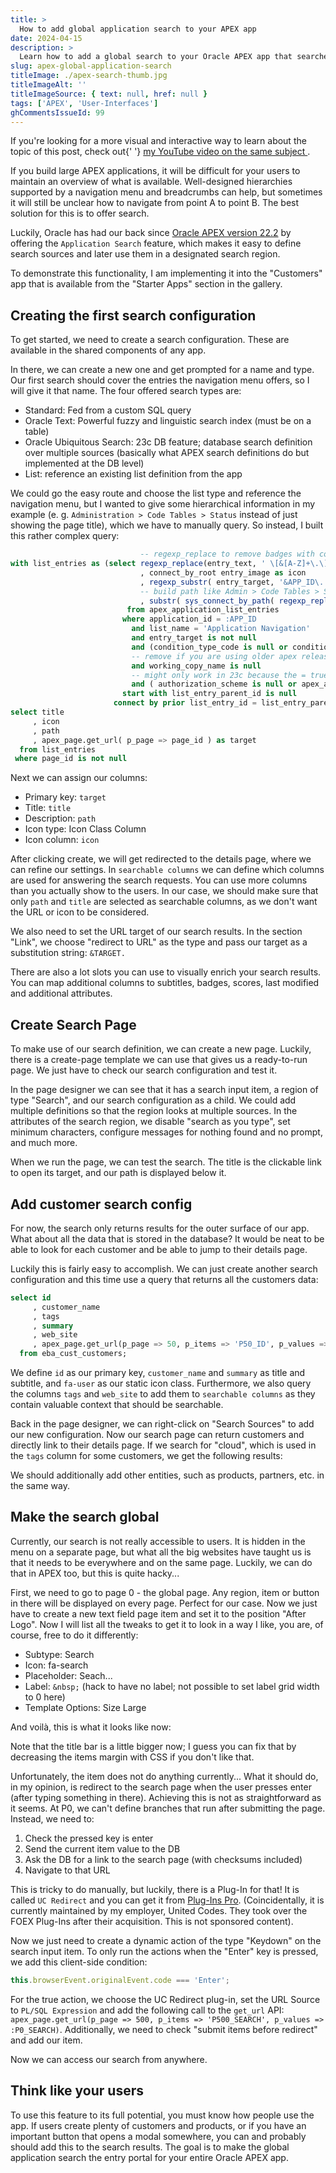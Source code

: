 ```yaml
---
title: >
  How to add global application search to your APEX app
date: 2024-04-15
description: >
  Learn how to add a global search to your Oracle APEX app that searches through all your data and navigation entries.
slug: apex-global-application-search
titleImage: ./apex-search-thumb.jpg
titleImageAlt: ''
titleImageSource: { text: null, href: null }
tags: ['APEX', 'User-Interfaces']
ghCommentsIssueId: 99
---
```


<InfoBox>
  If you're looking for a more visual and interactive way to learn about the
  topic of this post, check out{' '}
  <a href="https://youtu.be/N3rfp-fZYLE">
    my YouTube video on the same subject
  </a>
  .
</InfoBox>

If you build large APEX applications, it will be difficult for your users to maintain an overview of what is available. Well-designed hierarchies supported by a navigation menu and breadcrumbs can help, but sometimes it will still be unclear how to navigate from point A to point B. The best solution for this is to offer search.

Luckily, Oracle has had our back since [Oracle APEX version 22.2](https://apex.oracle.com/en/platform/features/whats-new-222/) by offering the `Application Search` feature, which makes it easy to define search sources and later use them in a designated search region.

To demonstrate this functionality, I am implementing it into the "Customers" app that is available from the "Starter Apps" section in the gallery.

<BlogImg filename="apex-search-customers-gallery.png" alt="" maxWidthPx="450" />

## Creating the first search configuration

To get started, we need to create a search configuration. These are available in the shared components of any app.

<BlogImg
  filename="apex-search-config-shared-comp.png"
  alt="Screenshot of the shared components. The option 'Search configuration' appears under the section 'Navigation and search' and is highlighted."
/>

In there, we can create a new one and get prompted for a name and type. Our first search should cover the entries the navigation menu offers, so I will give it that name. The four offered search types are:

- Standard: Fed from a custom SQL query
- Oracle Text: Powerful fuzzy and linguistic search index (must be on a table)
- Oracle Ubiquitous Search: 23c DB feature; database search definition over multiple sources (basically what APEX search definitions do but implemented at the DB level)
- List: reference an existing list definition from the app

We could go the easy route and choose the list type and reference the navigation menu, but I wanted to give some hierarchical information in my example (e. g. `Administration > Code Tables > Status` instead of just showing the page title), which we have to manually query. So instead, I built this rather complex query:

```sql
                             -- regexp_replace to remove badges with count (Customers [19])
with list_entries as (select regexp_replace(entry_text, ' \[&[A-Z]+\.\]') as title
                             , connect_by_root entry_image as icon
                             , regexp_substr( entry_target, '&APP_ID\.:([0-9]+):&', 1, 1, null, 1 ) as page_id
                             -- build path like Admin > Code Tables > Status
                             , substr( sys_connect_by_path( regexp_replace(entry_text, ' \[&[A-Z]+\.\]'), ' > ' ), 4 ) as path
                          from apex_application_list_entries
                         where application_id = :APP_ID
                           and list_name = 'Application Navigation'
                           and entry_target is not null
                           and (condition_type_code is null or condition_type_code = 'USER_IS_NOT_PUBLIC_USER')
                           -- remove if you are using older apex releases
                           and working_copy_name is null
                           -- might only work in 23c because the = true
                           and ( authorization_scheme is null or apex_authorization.is_authorized(authorization_scheme) = true )
                         start with list_entry_parent_id is null
                       connect by prior list_entry_id = list_entry_parent_id)
select title
     , icon
     , path
     , apex_page.get_url( p_page => page_id ) as target
  from list_entries
 where page_id is not null
```

Next we can assign our columns:

- Primary key: `target`
- Title: `title`
- Description: `path`
- Icon type: Icon Class Column
- Icon column: `icon`

After clicking create, we will get redirected to the details page, where we can refine our settings. In `searchable columns` we can define which columns are used for answering the search requests. You can use more columns than you actually show to the users. In our case, we should make sure that only `path` and `title` are selected as searchable columns, as we don't want the URL or icon to be considered.

<BlogImg filename="apex-search-searchable-columns.png" alt="" />

We also need to set the URL target of our search results. In the section "Link", we choose "redirect to URL" as the type and pass our target as a substitution string: `&TARGET.`

<BlogImg filename="apex-search-link-target.png" alt="" />

There are also a lot slots you can use to visually enrich your search results. You can map additional columns to subtitles, badges, scores, last modified and additional attributes.

<BlogImg filename="apex-search-column-mapping.png" alt="" />

## Create Search Page

To make use of our search definition, we can create a new page. Luckily, there is a create-page template we can use that gives us a ready-to-run page. We just have to check our search configuration and test it.

<BlogImg filename="apex-search-create-page-template.png" alt="" />

In the page designer we can see that it has a search input item, a region of type "Search", and our search configuration as a child. We could add multiple definitions so that the region looks at multiple sources. In the attributes of the search region, we disable "search as you type", set minimum characters, configure messages for nothing found and no prompt, and much more.

<BlogImg filename="apex-search-page-designer.png" alt="" maxWidthPx="450" />

When we run the page, we can test the search. The title is the clickable link to open its target, and our path is displayed below it.

<BlogImg filename="apex-search-run-page.png" alt="" />

## Add customer search config

For now, the search only returns results for the outer surface of our app. What about all the data that is stored in the database? It would be neat to be able to look for each customer and be able to jump to their details page.

Luckily this is fairly easy to accomplish. We can just create another search configuration and this time use a query that returns all the customers data:

```sql
select id
     , customer_name
     , tags
     , summary
     , web_site
     , apex_page.get_url(p_page => 50, p_items => 'P50_ID', p_values => id) as target
  from eba_cust_customers;
```

We define `id` as our primary key, `customer_name` and `summary` as title and subtitle, and `fa-user` as our static icon class. Furthermore, we also query the columns `tags` and `web_site` to add them to `searchable columns` as they contain valuable context that should be searchable.

Back in the page designer, we can right-click on "Search Sources" to add our new configuration. Now our search page can return customers and directly link to their details page. If we search for "cloud", which is used in the `tags` column for some customers, we get the following results:

<BlogImg
  filename="apex-search-tag-results.png"
  alt="Screenshot of the APEX search page. The search term is 'Cloud' with three results which don't include this word."
/>

We should additionally add other entities, such as products, partners, etc. in the same way.

## Make the search global

Currently, our search is not really accessible to users. It is hidden in the menu on a separate page, but what all the big websites have taught us is that it needs to be everywhere and on the same page. Luckily, we can do that in APEX too, but this is quite hacky...

First, we need to go to page 0 - the global page. Any region, item or button in there will be displayed on every page. Perfect for our case. Now we just have to create a new text field page item and set it to the position "After Logo". Now I will list all the tweaks to get it to look in a way I like, you are, of course, free to do it differently:

- Subtype: Search
- Icon: fa-search
- Placeholder: Seach...
- Label: `&nbsp;` (hack to have no label; not possible to set label grid width to 0 here)
- Template Options: Size Large

And voilà, this is what it looks like now:

<BlogImg
  filename="apex-search-global-item.png"
  alt="Screenshot of classic APEX app layout with an search input in the title bar."
/>

Note that the title bar is a little bigger now; I guess you can fix that by decreasing the items margin with CSS if you don't like that.

Unfortunately, the item does not do anything currently... What it should do, in my opinion, is redirect to the search page when the user presses enter (after typing something in there). Achieving this is not as straightforward as it seems. At P0, we can't define branches that run after submitting the page. Instead, we need to:

1. Check the pressed key is enter
1. Send the current item value to the DB
1. Ask the DB for a link to the search page (with checksums included)
1. Navigate to that URL

This is tricky to do manually, but luckily, there is a Plug-In for that! It is called `UC Redirect` and you can get it from [Plug-Ins Pro](https://www.united-codes.com/products/plug-ins-pro/?plugin=uc-redirect). (Coincidentally, it is currently maintained by my employer, United Codes. They took over the FOEX Plug-Ins after their acquisition. This is not sponsored content).

Now we just need to create a dynamic action of the type "Keydown" on the search input item. To only run the actions when the "Enter" key is pressed, we add this client-side condition:

```js
this.browserEvent.originalEvent.code === 'Enter';
```

For the true action, we choose the UC Redirect plug-in, set the URL Source to `PL/SQL Expression` and add the following call to the `get_url` API: `apex_page.get_url(p_page => 500, p_items => 'P500_SEARCH', p_values => :P0_SEARCH)`. Additionally, we need to check "submit items before redirect" and add our item.

<BlogImg
  filename="apex-search-uc-redirect.png"
  alt="Screenshot of classic APEX app layout with an search input in the title bar."
/>

Now we can access our search from anywhere.

<BlogGif
  filename="apex-search-in-action.gif"
  alt="Video of inputing into the global search item, being redirected to the search page, clicking on the first result and getting to a customers detail page."
/>

## Think like your users

To use this feature to its full potential, you must know how people use the app. If users create plenty of customers and products, or if you have an important button that opens a modal somewhere, you can and probably should add this to the search results. The goal is to make the global application search the entry portal for your entire Oracle APEX app.
